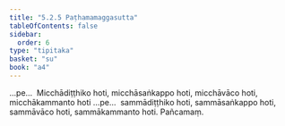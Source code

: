 ```yaml
---
title: "5.2.5 Paṭhamamaggasutta"
tableOfContents: false
sidebar:
  order: 6
type: "tipitaka"
basket: "su"
book: "a4"
---
```



<DynamicBreadcrumb />

<Division number="215" book="a4">

<Paragraph number="1384" book="a4">
…pe…  Micchādiṭṭhiko hoti, micchāsaṅkappo hoti, micchāvāco hoti, micchākammanto hoti …pe…  sammādiṭṭhiko hoti, sammāsaṅkappo hoti, sammāvāco hoti, sammākammanto hoti.

</Paragraph>
</Division>

<Paragraph number="1385" type="center" book="a4">
Pañcamaṃ.
</Paragraph>